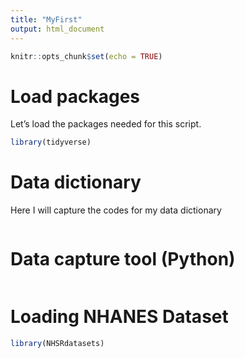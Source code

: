 ```yaml
---
title: "MyFirst"
output: html_document
---
```


```r
knitr::opts_chunk$set(echo = TRUE)
```

# **Load packages**  

Let’s load the packages needed for this script.

```r
library(tidyverse)
```


# **Data dictionary** 

Here I will capture the codes for my data dictionary
```r

```  


# **Data capture tool (Python)** 

```r

```

# **Loading NHANES Dataset** 

```r
library(NHSRdatasets)
```

